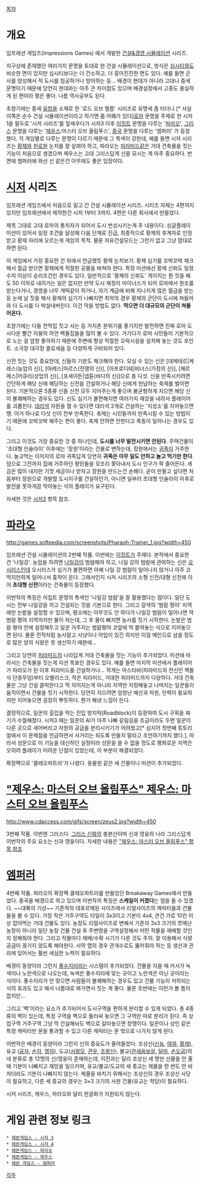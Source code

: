 [[목차]]

= 개요 =
임프레션 게임즈(Impressions Games) 에서 개발한 [[건설&경영 시뮬레이션]] 시리즈.

지구상에 존재했던 여러가지 문명을 토대로 한 건설 시뮬레이션으로, 방식은 [[심시티]]와도 비슷한 면이 있지만 심시티보다는 더 간소하고, 더 흥미진진한 면도 있다. 예를 들면 군사를 양성해서 적 도시를 침공하거나 방어하는 등... 배경이 현대가 아니라 고대나 중세 문명이기 때문에 당연히 현대와는 아주 큰 차이점도 있으며 배경설정에서 고증도 충실하게 된 편이라 평은 좋다. 나름 역사공부도 된다.

초창기에는 중세 [[유럽]]을 소재로 한 '로드 오브 렐름' 시리즈로 유명세 좀 타더니 [* 사실 이쪽은 순수 건설 시뮬레이션이라고 하기엔 좀 어폐가 있다][[로마]] 문명을 주제로 한 시저 1을 필두로 '시저 시리즈'를 앞세우다가 시저3 이후 [[이집트]] 문명을 다루는 '[[파라오]]', [[그리스]] 문명을 다루는 '[[제우스]]:마스터 오브 올림푸스', [[중국]] 문명을 다루는 '엠퍼러' 가 등장했다. 각 게임별로 다루는 문명이 다르기 때문에 그 특색이 강한데, 예를 들면 시저 시리즈는 [[황제]]와 [[원로원]] 눈치를 잘 살펴야 하고, 파라오는 [[피라미드]]같은 거대 건축물을 짓는 기능이 처음으로 생겼으며 제우스는 고대 그리스답게 신을 모시는 게 아주 중요하다. 반면에 엠퍼러에 와선 신 같은건 아무래도 좋은 입장이다.

= [[시저]] 시리즈 =
임프레션 게임즈에서 처음으로 밀고 간 건설 시뮬레이션 시리즈. 시리즈 자체는 4편까지 있지만 임프레션에서 제작한건 시저 1부터 3까지. 4편은 다른 회사에서 만들었다.

제목 그대로 고대 로마의 통치자가 되어서 도시 번성시키는게 주 내용이다. 싱글플레이 미션이 있어서 일정 조건을 달성해 다음 단계로 진급, 최종적으로 황제의 후계자로 인정받고 황제 자리에 오르는게 게임의 목적. 물론 자유건설모드는 그런거 없고 그냥 맘대로 하면 된다.

이 게임에서 가장 중요한 건 위에서 언급했듯 황제 눈치보기. 황제 심기를 꼬박꼬박 체크해서 월급 받으면 황제에게 적절한 공물을 바쳐야 한다. 특정 미션에선 황제 신뢰도 일정수치 이상이 승리조건인 경우도 있다. 일반적으로 '황제의 신뢰도' 게이지는 뭔 짓을 해도 50 이하로 내려가는 일은 없지만 만약 도시 재정이 마이너스가 되어 로마에서 원조를 받는다거나, 경영을 너무 개떡같이 하거나, 자기 계급에 비해 지나치게 많은 월급을 받는 등 눈에 날 짓을 해서 황제의 심기가 나빠지면 최악의 경우 황제의 군단이 도시에 쳐들어와 다 도시를 다 박살내버린다. 이건 막을 방법도 없다. '''막으면 더 대규모의 군단이 쳐들어온다.'''

초창기에는 다들 천막집 짓고 사는 등 거지촌 분위기를 풍기지만 발전하면 진짜 로마 도시다운 빨간 지붕의 하얀 벽돌집들을 많이 볼 수 있다. 거기다가 로마 시민들이 기본적으로 노는 걸 엄청 좋아하기 때문에 주변에 항상 적절한 오락시설을 설치해 놓는 것도 포인트. 소극장 대극장 콜로세움 등 다양하게 구비되어 있다.

신전 짓는 것도 중요한데, 신들의 기분도 체크해야 한다. 모실 수 있는 신은 [데메테르|케레스(농업의 신)], [아레스|마르스(전쟁의 신)], [아프로디테|비너스(가정의 신)], [헤르메스|머큐리(상업의 신)], [포세이돈|넵튠(바다의 신)]으로 총 다섯. 신을 만족시키려면 간단하게 해당 신에 해당하는 신전을 건설하거나 해당 신에게 헌납하는 축제를 벌이면 된다. 기본적으론 5종류 신들 신전 모두 지어주는게 좋으며 불균형하게 지으면 해당 신이 불쾌해하는 경우도 있다. 신도 심기가 불편해지면 여러가지 재앙을 내려서 플레이어를 괴롭힌다. [[대리석]] 자원을 캘 수 있다면 대리석 2개로 건설하는 '지성소'를 지어놓으면 땡. 이거 하나로 다섯 신이 전부 만족한다. 축제는 시민들까지 만족시킬 수 있는 방법이기 때문에 꼬박꼬박 해주는 편이 좋다. 축제 안하면 안한다고 폭동이 일어나는 경우도 있다.

그리고 이것도 가장 중요한 것 중 하나인데, '''도시를 너무 발전시키면 안된다.''' 주택건물이 '초대형 인슐라이' 이후에는 '장원'이라는 건물로 변하는데, 장원에서는 [[귀족]]이 거주한다. 놀고먹는 이미지의 로마 귀족답게 당연히 '''귀족은 아무 일도 안하고 놀고 먹기만 한다'''. 덤으로 그전까지 집에 거주하던 평민들을 모조리 쫓아내서 도시 인구가 팍 줄어든다. 세금은 많이 내지만 기껏 세금이나 받자고 장원을 만드는건 손해다. 굳이 만들고 싶다면 처음부터 장원으로 개발할 도시지구를 건설하던가, 아니면 일부러 초대형 인슐라이 이후로 발전을 못하게끔 막아놓는 식의 플레이가 요구된다.

자세한 것은 [[시저3]] 항목 참조.

= [[파라오]] =
http://games.softpedia.com/screenshots/Pharaoh-Trainer_1.jpg?width=450

임프레션 건설 시뮬레이션의 2번째 작품. 이번에는 [[이집트]]가 주제다. 본작에서 중요한 건 '나일강'. 농업을 하려면 [[나일강]]이 범람해야 하고, 나일 강의 범람에 관여하는 신은 [[오시리스]]인데 오시리스가 심기가 불편하면 아예 나일 강 범람이 일어나지 않거나 아주 코딱지만하게 일어나서 흉작이 온다. 그래서인지 시저 시리즈의 소형 신전/대형 신전에 이어 '''초대형 신전'''이라는 건축물이 등장했다.

이번작의 특징은 이집트 문명의 특색인 '나일강 범람'을 잘 활용했다는 점이다. 일단 도시는 전부 나일강을 끼고 건설되는 것을 기본으로 한다. 그리고 갈색의 '범람 평야' 지역에만 논밭을 설정할 수 있으며, 평소에는 아무것도 안 하다가 나일강 범람이 일어나면 딱 범람 평야 지역까지만 물이 차는데, 그 후 물이 빠지면 농사를 짓기 시작한다. 논밭은 범람 평야 안에 설정해두고 일꾼 거주지는 범람평야 코앞에 딱 붙여놓는 식으로 지어놓으면 된다. 물론 전작처럼 농사말고 사냥이나 어업이 있긴 하지만 이걸 메인으로 삼을 정도로 많은 양의 식량은 못 생산하기 때문에...

그리고 당연히 [[피라미드]]의 나라답게 거대 건축물을 짓는 기능이 추가되었다. 미션에 따라서는 건축물을 짓는게 미션 목표인 경우도 있다. 예를 들면 마지막 미션에서 플레이어가 파라오가 된 이후 피라미드를 건설하거나... 작게는 마스타바(피라미드의 전신인 벽돌식 단층무덤)부터 오벨리스크, 작은 피라미드, 거대한 피라미드까지 다양하다. 거대 건축물은 그냥 건설 클릭한다고 딱 지어지는게 아니라 지역만 지정해놓고 나머지는 일꾼들이 움직이면서 건물을 짓기 시작한다. 당연히 지으려면 엄청난 예산과 자원, 인력이 필요하지만 지어놓으면 굉장히 뿌듯하다. 뭔가 해낸 느낌이 든다.

결정적으로, 일꾼의 출입을 막는 진입 방지턱(Roadblock)이 등장하여 도시 구획을 짜기가 수월해졌다. 시저3 때는 일꾼의 AI가 아주 나빠 갈림길을 조금이라도 두면 일꾼이 다른 곳으로 새어버리고 자원의 공급을 분리시키기가 어려웠고[* 심지어 첫번째 튜토리얼에서 이 문제점을 언급하면서 사거리는 되도록 만들지 말라고 조언하기까지 했다.], 따라서 성문으로 이 기능을 대신하던 실정이라 성문을 쓸 수 없을 정도로 평화로운 지역은 오히려 플레이가 어려운 단점이 있었는데, 이 부분이 해결되었다.

확장팩으로 '클레오파트라'가 나왔다. 동물원 같은 새 건물이나 미션이 추가되었다.

= [["제우스: 마스터 오브 올림푸스" 제우스: 마스터 오브 올림푸스]] =
http://www.cdaccess.com/gifs/screen/zeus2.jpg?width=450

3번째 작품. 이번엔 그리스다. [[그리스 신화]]의 총본산이며 신과 영웅의 나라 그리스답게 이번작의 주요 요소는 신과 영웅이다. 자세한 내용은 [["제우스: 마스터 오브 올림푸스" 항목 참조]]

= [[엠퍼러]] =
4번째 작품. 파라오의 확장팩 클레오파트라를 만들었던 Breakaway Games에서 만들었다. 중국을 배경으로 하고 있으며 이번작의 특징은 '''스케일이 커졌다'''는 점을 들 수 있겠다. ~~대륙의 기상~~ 기존작의 데포르메된 사이즈에서 리얼사이즈의 캐릭터들과 건물들을 볼 수 있다. 가장 작은 거주구역도 타일이 3x3이고 기본이 4x4, 큰건 가로 10칸 이상 잡아먹는 거대 건물도 있다.  농장도 리얼사이즈로 변해서 기존의 3x3 크기의 쪼매난 농장이 아니라 일단 농장 건물 건설 후 주변땅을 구역설정해서 어떤 작물을 재배할 것인지 정해줘야 한다. 그리고 작물마다 재배/수확 시기가 다른 것도 주의. 잘 이용해서 식량공급이 끊기지 않도록 해야한다. 사막 맵의 경우 관개수로도 뚫어줘야 하는 등 생산과 관리에 있어서는 훨씬 세심한 노력이 필요하다.

배경이 동양이라 그런지 [[풍수지리]]라는 시스템이 추가되었다. 건물을 지을 때 커서가 녹색이나 노란색으로 나오는데, 녹색은 풍수지리에 맞는 곳이고 노란색은 아닌 곳이라는 식이다. 풍수지리가 안 맞으면 사람들이 불쾌해하는 경우도 있고 건물 기능이 저하되는 식의 효과도 있고 해서 나름대로 봐가면서 짓는 게 좋다. 물론 초반에는 이런거 볼 틈이 없지만...

그리고 '벽'이라는 요소가 추가되어서 도시구역을 편하게 분리할 수 있게 되었다. 총 4종류의 벽이 있는데, 특정 구역을 벽으로 둘러싸 놓으면 그 구역만 따로 분리가 된다. 즉 상업구역 거주구역 그냥 막 건설해놔도 벽으로 갈라놓으면 장땡이다. 일꾼이나 상인 같은 특정 캐릭터만 문을 통과할 수 있고 다른 캐릭터는 문 밖으로 나가지 않게 된다.

이번작은 배경이 동양이라 그런지 신의 중요도가 줄어들었다. 조상신([[신농]], [[여와]], [[황제]]), 유교 ([[공자]], [[손자]], [[맹자]]), 도교([[서왕모]], [[관우]], [[조왕신]]), 불교([[관세음보살]], [[달마]], [[손오공]])의 네 분류로 총 12명의 신/영웅이 존재하는데, 이전과는 달리 조상신 세 명만 선물을 안 줄 때 기분이 니빠지고 재앙을 일으키며, 유교/불교/도교의 세 종교는 제물을 한 번도 안 바치더라도 기분이 나빠지지 않는다. 제물을 바치기 위해서는 조상신의 경우 조상신 사당이 필요하고, 다른 세 종교의 경우는 3×3 크기의 사원 건물(유교는 학당)이 필요하다.

시저 시리즈, 제우스, 파라오와 달리 한글화가 지원되지 않는다. 

= 게임 관련 정보 링크 =
 * [http://caesar3.heavengames.com/  헤븐게임스 - 시저 3]
 * [http://caesar4.heavengames.com/  헤븐게임스 - 시저 4]
 * [http://pharaoh.heavengames.com/  헤븐게임스 - 파라오]
 * [http://zeus.heavengames.com/  헤븐게임스 - 제우스]
 * [http://emperor.heavengames.com/  헤븐 게임스 - 엠퍼러]


[[각주]]

